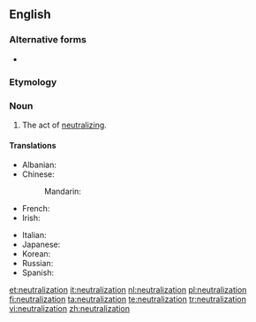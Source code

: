 ==English==
{{wikipedia}}
===Alternative forms===
* {{l|en|neutralisation}} {{qualifier|{{l|en|British}}}}

===Etymology===
{{suffix|neutral|ization}}

===Noun===
{{en-noun}}

# The act of [[neutralize|neutralizing]].

====Translations====
{{trans-top|neutralization}}
* Albanian: {{t+|sq|asnjanësim|m}}
* Chinese:
*: Mandarin: {{t|cmn|中和作用|sc=Hani}}
* French: {{t+|fr|neutralisation|f}}
* Irish: {{t-|ga|neodrú|m}}
{{trans-mid}}
* Italian: {{t-|it|neutralizzazione|f}}
* Japanese: {{t-|ja|中和|tr=chūwa|sc=Jpan}}
* Korean: {{t+|ko|중화|tr=junghwa|sc=Kore}}
* Russian: {{t+|ru|нейтрализация|f|sc=Cyrl|tr=nejtralizácija}}
* Spanish: {{t-|es|neutralización|f}}
{{trans-bottom}}

[[et:neutralization]]
[[it:neutralization]]
[[nl:neutralization]]
[[pl:neutralization]]
[[fi:neutralization]]
[[ta:neutralization]]
[[te:neutralization]]
[[tr:neutralization]]
[[vi:neutralization]]
[[zh:neutralization]]